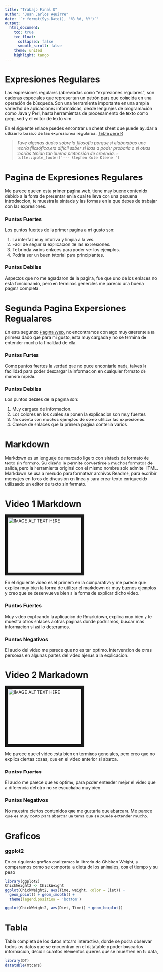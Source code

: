 ```yaml
---
title: "Trabajo Final R"
author: "Juan Carlos Aguirre"
date: '`r format(Sys.Date(), "%B %d, %Y")`'
output:
  html_document:
    toc: true
    toc_float:
      collapsed: false
      smooth_scroll: false
    theme: united
    highlight: tango
---
```


# Expresiones Regulares

Las expresiones regulares (abreviadas como "expresiones regulares") son cadenas especiales que representan un patrón para que coincida en una operación de búsqueda. Son una herramienta importante en una amplia variedad de aplicaciones informáticas, desde lenguajes de programación como Java y Perl, hasta herramientas de procesamiento de texto como grep, sed y el editor de texto vim.

En el siguente enlace puedes encontrar un cheat sheet que puede ayudar a utlizar lo basico de las expresiones regulares. [Tabla para R](https://rstudio.com/wp-content/uploads/2016/09/RegExCheatsheet.pdf)



> _Tuve algunas dudas sobre la filosofía porque,si elaborabas una teoría filosófica,era difícil saber si ibas a poder probarla o si otras teorías tenían tan buena pretensión de creencia._
> `r tufte::quote_footer('--- Stephen Cole Kleene ')`



# Pagina de Expresiones Regulares

Me parece que en esta primer [pagina web](https://www.adictosaltrabajo.com/2015/01/29/regexsam/), tiene muy bueno contenido debido  a la foma de presentar en la cual te lleva con una pequena introduccion, te muestra la sintaxis y las formas en la que debes de trabajar con las expresiones. 

### Puntos Fuertes

Los puntos fuertes de la primer pagina a mi gusto son:

1. La interfaz muy intuitiva y limpia a la ves.
2. Facil de seguir la explicacion de las expresiones.
3. Te brinda varios enlaces para poder ver los ejemplos.
4. Podria ser un buen tutorial para principiantes.

### Puntos Debiles

Aspectos que no me agradaron de la pagina, fue que uno de los enlaces no esta funcionando, pero en terminos generales me parecio una buena pagina completa.


# Segunda Pagina Expersiones Regualares

En esta segundo [Pagina Web](https://eldesvandejose.com/2017/08/18/expresiones-regulares-general/), no encontramos con algo muy diferente a la primera dado que para mi gusto, esta muy cargada y no se termina de entender mucho la finalidad de ella.

### Puntos Furtes

Como puntos fuertes la verdad que no pude encontarle nada, talves la facilidad para poder descargar la informacion en cualquier formato de manera rapida.

### Puntos Debiles

Los puntos debiles de la pagina son:

1. Muy cargada de informacion.
2. Los colores en los cuales se ponen la explicacion son muy fuertes.
3. No cuenta con muchos ejemplos de como utilizar las expresiones.
4. Carece de enlaces que la primera pagina contenia varios.

# Markdown

Markdown es un lenguaje de marcado ligero con sintaxis de formato de texto sin formato. Su diseño le permite convertirse a muchos formatos de salida, pero la herramienta original con el mismo nombre solo admite HTML. Markdown se usa a menudo para formatear archivos Readme, para escribir mensajes en foros de discusión en línea y para crear texto enriquecido utilizando un editor de texto sin formato.

# Video 1 Markdown

<a href="https://www.youtube.com/watch?v=tE8cgL1P-U0" target="_blank"><img src="http://img.youtube.com/vi/tE8cgL1P-U0/0.jpg" 
alt="IMAGE ALT TEXT HERE" width="240" height="180" border="10" /></a>

En el siguiente video es el primero en la comparativa y me parece que explica muy bien la forma de utilizar el markdown da muy buenos ejemplos y creo que se desenvuelve bien a la forma de explicar dicho video.

### Puntos Fuertes

Muy video explicando la aplicacion de Rmarkdown, explica muy bien y te muestra otros enlaces a otras paginas donde podriamos, buscar mas informacion si asi lo deseramos.

### Puntos Negativos

El audio del video me parece que no es tan optimo.
Intervencion de otras personas en algunas partes del video ajenas a la explicacion.

# Video 2 Markadown 

<a href="https://www.youtube.com/watch?v=u4ZdvYXjsIo" target="_blank"><img 
src="http://img.youtube.com/vi/u4ZdvYXjsIo/0.jpg" 
alt="IMAGE ALT TEXT HERE" width="240" height="180" border="10" /></a>

Me parece que el video esta bien en terminos generales, pero creo que no explica ciertas cosas, que en el video anterior si abarca.

### Puntos Fuertes

El audio me parece que es optimo, para poder entender mejor el video que a diferencia del otro no se escuchaba muy bien.

### Puntos Negativos

No muestra ciertos contenidos que me gustaria que abarcara.
Me parece que es muy corto para abarcar un tema que se puede extender mucho. 

# Graficos
### ggplot2

En es siguiente grafico analizamos la libreria de Chicken Weight, y comparamos como se comporta la dieta de los animales, con el tiempo y su peso

```r
library(ggplot2)
ChickWeight2 <- ChickWeight
ggplot(ChickWeight2, aes(Time, weight, color = Diet)) +
  geom_point() + geom_smooth() +
  theme(legend.position = 'bottom')
```

```r
ggplot(ChickWeight2, aes(Diet, Time)) + geom_boxplot()
```

# Tabla

Tabla completa de los datos mtcars interactiva, donde se podra observar todos los datos que se encuentran en el datatable y poder buscarlos informacion, decidir cuantos elementos quieres que se muestren en tu data, 

```r
library(DT)
datatable(mtcars)
```


